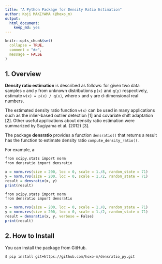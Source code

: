 ```yaml
---
title: "A Python Package for Density Ratio Estimation"
author: Koji MAKIYAMA (@hoxo_m)
output: 
  html_document:
    keep_md: yes
---
```


```r
knitr::opts_chunk$set(
  collapse = TRUE,
  comment = "#>",
  message = FALSE
)
```

## 1. Overview

**Density ratio estimation** is described as follows: for given two data samples `x` and `y` from unknown distributions `p(x)` and `q(y)` respectively, estimate `w(x) = p(x) / q(x)`, where `x` and `y` are d-dimensional real numbers.

The estimated density ratio function `w(x)` can be used in many applications such as the inlier-based outlier detection [1] and covariate shift adaptation [2].
Other useful applications about density ratio estimation were summarized by Sugiyama et al. (2012) [3].

The package **densratio** provides a function `densratio()` that returns a result has the function to estimate density ratio `compute_density_ratio()`.

For example, 
a
```r
from scipy.stats import norm
from densratio import densratio

x = norm.rvs(size = 200, loc = 0, scale = 1./8, random_state = 71)
y = norm.rvs(size = 200, loc = 0, scale = 1./2, random_state = 71)
result = densratio(x, y)
print(result)
```

```r
from scipy.stats import norm
from densratio import densratio

x = norm.rvs(size = 200, loc = 0, scale = 1./8, random_state = 71)
y = norm.rvs(size = 200, loc = 0, scale = 1./2, random_state = 71)
result = densratio(x, y, verbose = False)
print(result)
```


## 2. How to Install

You can install the package from GitHub.

```:sh
$ pip install git+https://github.com/hoxo-m/densratio_py.git
```

